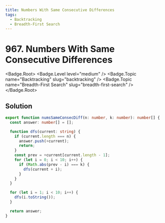 ```yaml
---
title: Numbers With Same Consecutive Differences
tags:
  - Backtracking
  - Breadth-First Search
---
```


# 967. Numbers With Same Consecutive Differences

<Badge.Root>
  <Badge.Level level="medium" />
  <Badge.Topic name="Backtracking" slug="backtracking" />
  <Badge.Topic name="Breadth-First Search" slug="breadth-first-search" />
</Badge.Root>

## Solution

```typescript filename="solution.ts" copy
export function numsSameConsecDiff(n: number, k: number): number[] {
  const answer: number[] = [];

  function dfs(current: string) {
    if (current.length === n) {
      answer.push(+current);
      return;
    }
    const prev = +current[current.length - 1];
    for (let i = 0; i < 10; i++) {
      if (Math.abs(prev - i) === k) {
        dfs(current + i);
      }
    }
  }

  for (let i = 1; i < 10; i++) {
    dfs(i.toString());
  }

  return answer;
}
```

<ProblemLink
  codingSite="leetcode"
  href="https://leetcode.com/problems/numbers-with-same-consecutive-differences/"
  title="Numbers With Same Consecutive Differences"
/>
